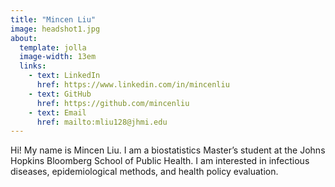 ```yaml
---
title: "Mincen Liu"
image: headshot1.jpg
about: 
  template: jolla
  image-width: 13em
  links:
    - text: LinkedIn
      href: https://www.linkedin.com/in/mincenliu
    - text: GitHub
      href: https://github.com/mincenliu
    - text: Email
      href: mailto:mliu128@jhmi.edu
---
```


Hi! My name is Mincen Liu. I am a biostatistics Master's student at the Johns Hopkins Bloomberg School of Public Health. I am interested in infectious diseases, epidemiological methods, and health policy evaluation.